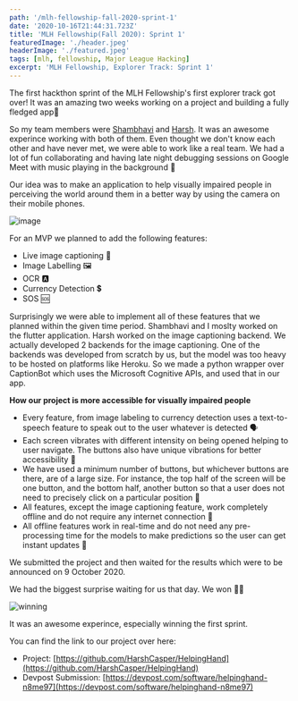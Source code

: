 ```yaml
---
path: '/mlh-fellowship-fall-2020-sprint-1'
date: '2020-10-16T21:44:31.723Z'
title: 'MLH Fellowship(Fall 2020): Sprint 1'
featuredImage: './header.jpeg'
headerImage: './featured.jpeg'
tags: [mlh, fellowship, Major League Hacking]
excerpt: 'MLH Fellowship, Explorer Track: Sprint 1'
---
```


The first hackthon sprint of the MLH Fellowship's first explorer track got over! It was an amazing two weeks working on a project
and building a fully fledged app📱

So my team members were [Shambhavi](https://github.com/agg-shambhavi) and [Harsh](https://github.com/HarshCasper). It was 
an awesome experince working with both of them. Even thought we don't know each other and have never met, we were able to work 
like a real team. We had a lot of fun collaborating and having late night debugging sessions on Google Meet with music playing
in the background 🎸

Our idea was to make an application to help visually impaired people in perceiving the world around them 
in a better way by using the camera on their mobile phones.

![image](./1.png)

For an MVP we planned to add the following features: 

- Live image captioning 📸
- Image Labelling 🖼
- OCR 🅰
- Currency Detection 💲
- SOS 🆘

Surprisingly we were able to implement all of these features that we planned within the given time period. Shambhavi and I moslty
worked on the flutter application. Harsh worked on the image captioning backend. We actually developed 2 backends for the image
captioning. One of the backends was developed from scratch by us, but the model was too heavy to be hosted on platforms like 
Heroku. So we made a python wrapper over CaptionBot which uses the Microsoft Cognitive APIs, and used that in our app. 

**How our project is more accessible for visually impaired people**

- Every feature, from image labeling to currency detection uses a text-to-speech feature to speak out to the user whatever is detected 🗣️
- Each screen vibrates with different intensity on being opened helping to user navigate. The buttons also have unique vibrations for better accessibility 📳
- We have used a minimum number of buttons, but whichever buttons are there, are of a large size. For instance, the top half
of the screen will be one button, and the bottom half, another button so that a user does not need to precisely click on a 
particular position 🔘
- All features, except the image captioning feature, work completely offline and do not require any internet connection 📶 
- All offline features work in real-time and do not need any pre-processing time for the models to make predictions so the
user can get instant updates 🚗

We submitted the project and then waited for the results which were to be announced on 9 October 2020. 

We had the biggest surprise waiting for us that day. We won 🤯🥳

![winning](./2.png)

It was an awesome experince, especially winning the first sprint. 

You can find the link to our project over here:

- Project: [https://github.com/HarshCasper/HelpingHand](https://github.com/HarshCasper/HelpingHand)
- Devpost Submission: [https://devpost.com/software/helpinghand-n8me97](https://devpost.com/software/helpinghand-n8me97)